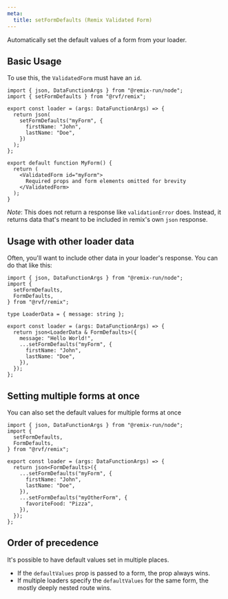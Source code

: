 ```yaml
---
meta:
  title: setFormDefaults (Remix Validated Form)
---
```



<PropHeader
  variant="h1"
  prop="setFormDefaults"
  type="(formId: string, defaultValues: any) => FormDefaults"
/>

Automatically set the default values of a form from your loader.

## Basic Usage

To use this, the `ValidatedForm` must have an `id`.

```tsx
import { json, DataFunctionArgs } from "@remix-run/node";
import { setFormDefaults } from "@rvf/remix";

export const loader = (args: DataFunctionArgs) => {
  return json(
    setFormDefaults("myForm", {
      firstName: "John",
      lastName: "Doe",
    })
  );
};

export default function MyForm() {
  return (
    <ValidatedForm id="myForm">
      Required props and form elements omitted for brevity
    </ValidatedForm>
  );
}
```

_Note_: This does not return a response like `validationError` does.
Instead, it returns data that's meant to be included in remix's own `json` response.

## Usage with other loader data

Often, you'll want to include other data in your loader's response.
You can do that like this:

```tsx
import { json, DataFunctionArgs } from "@remix-run/node";
import {
  setFormDefaults,
  FormDefaults,
} from "@rvf/remix";

type LoaderData = { message: string };

export const loader = (args: DataFunctionArgs) => {
  return json<LoaderData & FormDefaults>({
    message: "Hello World!",
    ...setFormDefaults("myForm", {
      firstName: "John",
      lastName: "Doe",
    }),
  });
};
```

## Setting multiple forms at once

You can also set the default values for multiple forms at once

```tsx
import { json, DataFunctionArgs } from "@remix-run/node";
import {
  setFormDefaults,
  FormDefaults,
} from "@rvf/remix";

export const loader = (args: DataFunctionArgs) => {
  return json<FormDefaults>({
    ...setFormDefaults("myForm", {
      firstName: "John",
      lastName: "Doe",
    }),
    ...setFormDefaults("myOtherForm", {
      favoriteFood: "Pizza",
    }),
  });
};
```

## Order of precedence

It's possible to have default values set in multiple places.

- If the `defaultValues` prop is passed to a form, the prop always wins.
- If multiple loaders specify the `defaultValues` for the same form, the mostly deeply nested route wins.
